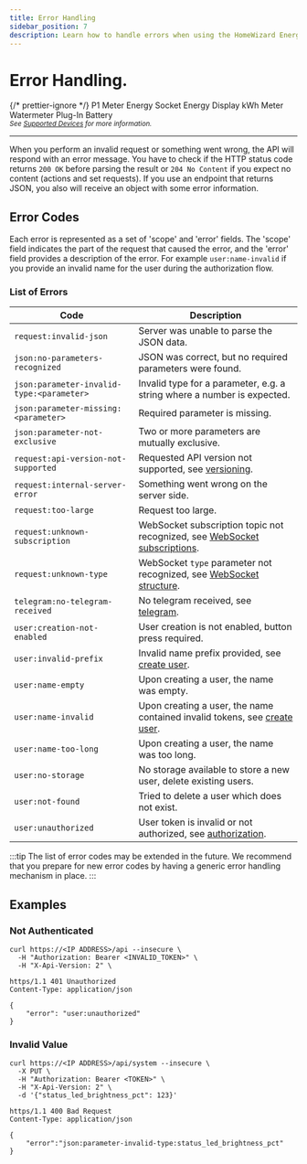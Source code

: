 ```yaml
---
title: Error Handling
sidebar_position: 7
description: Learn how to handle errors when using the HomeWizard Energy API.
---
```



# Error Handling.

{/* prettier-ignore */}
<Badge color='hw-green' icon='mdi:check' subtext='Requires Firmware 6.0000 or later'>P1 Meter</Badge>
<Badge color='hw-purple' icon='mdi:check' subtext='Supported in v1'>Energy Socket</Badge>
<Badge color='hw-grey' icon='mdi:wrench' subtext='In development'>Energy Display</Badge>
<Badge color='hw-purple' icon='mdi:test-tube' subtext='Requires Firmware 5.0000 or later (in beta)'>kWh Meter</Badge>
<Badge color='hw-purple' icon='mdi:check' subtext='Supported in v1'>Watermeter</Badge>
<Badge color='hw-green' icon='mdi:check' subtext='Supported'>Plug-In Battery</Badge>
<br />
<sub>_See [Supported Devices](/docs/introduction#devices) for more information._</sub>

---

When you perform an invalid request or something went wrong, the API will respond with an error message. You have to check if the HTTP status code returns `200 OK` before parsing the result or `204 No Content` if you expect no content (actions and set requests).
If you use an endpoint that returns JSON, you also will receive an object with some error information.

## Error Codes

Each error is represented as a set of 'scope' and 'error' fields. The 'scope' field indicates the part of the request that caused the error, and the 'error' field provides a description of the error. For example `user:name-invalid` if you provide an invalid name for the user during the authorization flow.

### List of Errors

| Code                                      | Description                                                                                                                   |
| ----------------------------------------- | ----------------------------------------------------------------------------------------------------------------------------- |
| `request:invalid-json`                    | Server was unable to parse the JSON data.                                                                                     |
| `json:no-parameters-recognized`           | JSON was correct, but no required parameters were found.                                                                      |
| `json:parameter-invalid-type:<parameter>` | Invalid type for a parameter, e.g. a string where a number is expected.                                                       |
| `json:parameter-missing:<parameter>`      | Required parameter is missing.                                                                                                |
| `json:parameter-not-exclusive`            | Two or more parameters are mutually exclusive.                                                                                |
| `request:api-version-not-supported`       | Requested API version not supported, see [versioning](/docs/versioning).                                                      |
| `request:internal-server-error`           | Something went wrong on the server side.                                                                                      |
| `request:too-large`                       | Request too large.                                                                                                            |
| `request:unknown-subscription`            | WebSocket subscription topic not recognized, see [WebSocket subscriptions](/docs/v2/websocket#subscribe).                     |
| `request:unknown-type`                    | WebSocket `type` parameter not recognized, see [WebSocket structure](/docs/v2/websocket#structure).                           |
| `telegram:no-telegram-received`           | No telegram received, see [telegram](/docs/v2/telegram#error-handling).                                                       |
| `user:creation-not-enabled`               | User creation is not enabled, button press required.                                                                          |
| `user:invalid-prefix`                     | Invalid name prefix provided, see [create user](/docs/v2/authorization#create-user-and-get-token).                            |
| `user:name-empty`                         | Upon creating a user, the name was empty.                                                                                     |
| `user:name-invalid`                       | Upon creating a user, the name contained invalid tokens, see [create user](/docs/v2/authorization#create-user-and-get-token). |
| `user:name-too-long`                      | Upon creating a user, the name was too long.                                                                                  |
| `user:no-storage`                         | No storage available to store a new user, delete existing users.                                                              |
| `user:not-found`                          | Tried to delete a user which does not exist.                                                                                  |
| `user:unauthorized`                       | User token is invalid or not authorized, see [authorization](/docs/v2/authorization).                                         |

:::tip
The list of error codes may be extended in the future. We recommend that you prepare for new error codes by having a generic error handling mechanism in place.
:::

## Examples

### Not Authenticated

```shell title="Request"
curl https://<IP ADDRESS>/api --insecure \
  -H "Authorization: Bearer <INVALID_TOKEN>" \
  -H "X-Api-Version: 2" \
```

```http title="Response"
https/1.1 401 Unauthorized
Content-Type: application/json

{
    "error": "user:unauthorized"
}
```

### Invalid Value

```http title="Request"
curl https://<IP ADDRESS>/api/system --insecure \
  -X PUT \
  -H "Authorization: Bearer <TOKEN>" \
  -H "X-Api-Version: 2" \
  -d '{"status_led_brightness_pct": 123}'
```

```http title="Response"
https/1.1 400 Bad Request
Content-Type: application/json

{
    "error":"json:parameter-invalid-type:status_led_brightness_pct"
}
```
